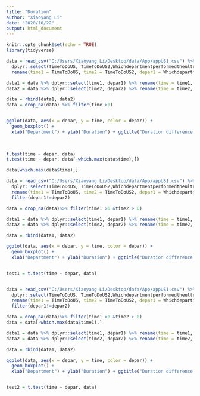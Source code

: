 ```yaml
---
title: "Duration"
author: "Xiaoyang Li"
date: "2020/10/22"
output: html_document
---
```


```r
knitr::opts_chunk$set(echo = TRUE)
library(tidyverse)
```

```r
data = read_csv("C:/Users/Xiaoyang Li/Desktop/data/App/appUS1.csv") %>% 
  dplyr::select(TimeToDoUS, TimeToDoUS2,Whichdepartmentperformedtheultrasoundforthisform, Whichdepartmentperformedtheultrasoundforthisform_A) %>% 
  rename(time1 = TimeToDoUS, time2 = TimeToDoUS2, depar1 = Whichdepartmentperformedtheultrasoundforthisform, depar2 = Whichdepartmentperformedtheultrasoundforthisform_A)

data1 = data %>% dplyr::select(time1, depar1) %>% rename(time = time1, depar = depar1)
data2 = data %>% dplyr::select(time2, depar2) %>% rename(time = time2, depar = depar2)

data = rbind(data1, data2)
data = drop_na(data) %>% filter(time >0)


ggplot(data, aes(x = depar, y = time, color = depar)) + 
  geom_boxplot() +
  xlab("Department") + ylab("Duration") + ggtitle("Duration difference for different departments")
  
  

t.test(time ~ depar, data)
t.test(time ~ depar, data[-which.max(data$time),])

data[which.max(data$time),]
```

```r

data = read_csv("C:/Users/Xiaoyang Li/Desktop/data/App/appUS1.csv") %>% 
  dplyr::select(TimeToDoUS, TimeToDoUS2,Whichdepartmentperformedtheultrasoundforthisform, Whichdepartmentperformedtheultrasoundforthisform_A) %>% 
  rename(time1 = TimeToDoUS, time2 = TimeToDoUS2, depar1 = Whichdepartmentperformedtheultrasoundforthisform, depar2 = Whichdepartmentperformedtheultrasoundforthisform_A) %>% 
  filter(depar1!=depar2)

data = drop_na(data)%>% filter(time1 >0 &time2 > 0)

data1 = data %>% dplyr::select(time1, depar1) %>% rename(time = time1, depar = depar1)
data2 = data %>% dplyr::select(time2, depar2) %>% rename(time = time2, depar = depar2)

data = rbind(data1, data2)

ggplot(data, aes(x = depar, y = time, color = depar)) + 
  geom_boxplot() +
  xlab("Department") + ylab("Duration") + ggtitle("Duration difference for different departments")


test1 = t.test(time ~ depar, data)


data = read_csv("C:/Users/Xiaoyang Li/Desktop/data/App/appUS1.csv") %>% 
  dplyr::select(TimeToDoUS, TimeToDoUS2,Whichdepartmentperformedtheultrasoundforthisform, Whichdepartmentperformedtheultrasoundforthisform_A) %>% 
  rename(time1 = TimeToDoUS, time2 = TimeToDoUS2, depar1 = Whichdepartmentperformedtheultrasoundforthisform, depar2 = Whichdepartmentperformedtheultrasoundforthisform_A) %>% 
  filter(depar1!=depar2)

data = drop_na(data)%>% filter(time1 >0 &time2 > 0)
data = data[-which.max(data$time1),]

data1 = data %>% dplyr::select(time1, depar1) %>% rename(time = time1, depar = depar1)
data2 = data %>% dplyr::select(time2, depar2) %>% rename(time = time2, depar = depar2)

data = rbind(data1, data2)

ggplot(data, aes(x = depar, y = time, color = depar)) + 
  geom_boxplot() +
  xlab("Department") + ylab("Duration") + ggtitle("Duration difference for different departments")


test2 = t.test(time ~ depar, data)
```

